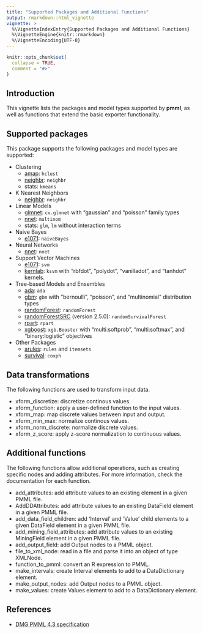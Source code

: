```yaml
---
title: "Supported Packages and Additional Functions"
output: rmarkdown::html_vignette
vignette: >
  %\VignetteIndexEntry{Supported Packages and Additional Functions}
  %\VignetteEngine{knitr::rmarkdown}
  %\VignetteEncoding{UTF-8}
---
```


```r
knitr::opts_chunk$set(
  collapse = TRUE,
  comment = "#>"
)
```
## Introduction

This vignette lists the packages and model types supported by **pmml**, as well as functions that extend the basic exporter functionality.

## Supported packages

This package supports the following packages and model types are supported:

- Clustering
    - [amap](https://CRAN.R-project.org/package=amap): `hclust`
    - [neighbr](https://CRAN.R-project.org/package=neighbr): `neighbr`
    - stats: `kmeans`
- K Nearest Neighbors
    - [neighbr](https://CRAN.R-project.org/package=neighbr): `neighbr`
- Linear Models
    - [glmnet](https://CRAN.R-project.org/package=glmnet): `cv.glmnet` with "gaussian" and "poisson" family types
    - [nnet](https://CRAN.R-project.org/package=nnet): `multinom`
    - stats: `glm`, `lm` without interaction terms
- Naive Bayes
    - [e1071](https://CRAN.R-project.org/package=e1071): `naiveBayes`
- Neural Networks
    - [nnet](https://CRAN.R-project.org/package=nnet): `nnet`
- Support Vector Machines
    - [e1071](https://CRAN.R-project.org/package=e1071): `svm`
    - [kernlab](https://CRAN.R-project.org/package=kernlab): `ksvm` with "rbfdot", "polydot", "vanilladot", and "tanhdot" kernels.
- Tree-based Models and Ensembles
    - [ada](https://CRAN.R-project.org/package=ada): `ada`
    - [gbm](https://CRAN.R-project.org/package=gbm): `gbm` with "bernoulli", "poisson", and "multinomial" distribution types
    - [randomForest](https://CRAN.R-project.org/package=randomForest): `randomForest`
    - [randomForestSRC](https://CRAN.R-project.org/package=randomForestSRC) (version 2.5.0): `randomSurvivalForest`
    - [rpart](https://CRAN.R-project.org/package=rpart): `rpart`
    - [xgboost](https://CRAN.R-project.org/package=xgboost): `xgb.Booster` with "multi:softprob", "multi:softmax", and "binary:logistic" objectives
- Other Packages
    - [arules](https://CRAN.R-project.org/package=arules): `rules` and `itemsets`
    - [survival](https://CRAN.R-project.org/package=survival): `coxph`


## Data transformations
The following functions are used to transform input data.

- xform_discretize: discretize continous values.
- xform_function: apply a user-defined function to the input values.
- xform_map: map discrete values between input and output.
- xform_min_max: normalize continous values.
- xform_norm_discrete: normalize discrete values.
- xform_z_score: apply z-score normalization to continuous values.


## Additional functions
The following functions allow additional operations, such as creating specific nodes and adding attributes. For more information, check the documentation for each function.

- add_attributes: add attribute values to an existing element in a given PMML file.
- AddDDAttributes: add attribute values to an existing DataField element in a given PMML file.
- add_data_field_children: add 'Interval' and 'Value' child elements to a given DataField element in a given PMML file.
- add_mining_field_attributes: add attribute values to an existing MiningField element in a given PMML file.
- add_output_field: add Output nodes to a PMML object.
- file_to_xml_node: read in a file and parse it into an object of type XMLNode.
- function_to_pmml: convert an R expression to PMML.
- make_intervals: create Interval elements to add to a DataDictionary element.
- make_output_nodes: add Output nodes to a PMML object.
- make_values: create Values element to add to a DataDictionary element.

## References
- [DMG PMML 4.3 specification](http://dmg.org/pmml/v4-3/GeneralStructure.html)